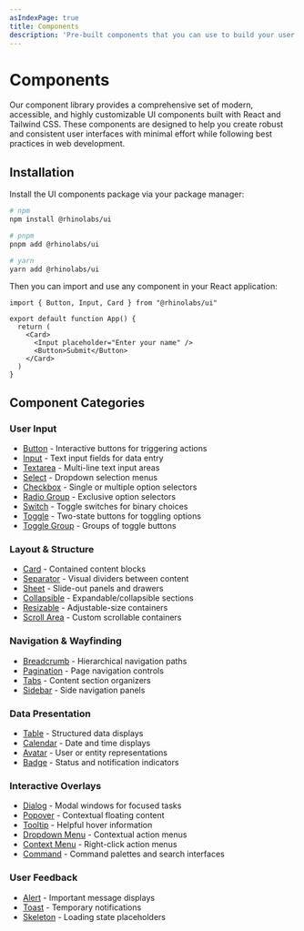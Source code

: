 ```yaml
---
asIndexPage: true
title: Components
description: 'Pre-built components that you can use to build your user interface.'
---
```


# Components

Our component library provides a comprehensive set of modern, accessible, and highly customizable UI components built with React and Tailwind CSS. These components are designed to help you create robust and consistent user interfaces with minimal effort while following best practices in web development.

## Installation

Install the UI components package via your package manager:

```bash
# npm
npm install @rhinolabs/ui

# pnpm
pnpm add @rhinolabs/ui

# yarn
yarn add @rhinolabs/ui
```

Then you can import and use any component in your React application:

```tsx
import { Button, Input, Card } from "@rhinolabs/ui"

export default function App() {
  return (
    <Card>
      <Input placeholder="Enter your name" />
      <Button>Submit</Button>
    </Card>
  )
}
```

## Component Categories

### User Input
- [Button](/docs/ui/button) - Interactive buttons for triggering actions
- [Input](/docs/ui/input) - Text input fields for data entry
- [Textarea](/docs/ui/textarea) - Multi-line text input areas
- [Select](/docs/ui/select) - Dropdown selection menus
- [Checkbox](/docs/ui/checkbox) - Single or multiple option selectors
- [Radio Group](/docs/ui/radio-group) - Exclusive option selectors
- [Switch](/docs/ui/switch) - Toggle switches for binary choices
- [Toggle](/docs/ui/toggle) - Two-state buttons for toggling options
- [Toggle Group](/docs/ui/toggle-group) - Groups of toggle buttons

### Layout & Structure
- [Card](/docs/ui/card) - Contained content blocks
- [Separator](/docs/ui/separator) - Visual dividers between content
- [Sheet](/docs/ui/sheet) - Slide-out panels and drawers
- [Collapsible](/docs/ui/collapsible) - Expandable/collapsible sections
- [Resizable](/docs/ui/resizable) - Adjustable-size containers
- [Scroll Area](/docs/ui/scroll-area) - Custom scrollable containers

### Navigation & Wayfinding
- [Breadcrumb](/docs/ui/breadcrumb) - Hierarchical navigation paths
- [Pagination](/docs/ui/pagination) - Page navigation controls
- [Tabs](/docs/ui/tabs) - Content section organizers
- [Sidebar](/docs/ui/sidebar) - Side navigation panels

### Data Presentation
- [Table](/docs/ui/table) - Structured data displays
- [Calendar](/docs/ui/calendar) - Date and time displays
- [Avatar](/docs/ui/avatar) - User or entity representations
- [Badge](/docs/ui/badge) - Status and notification indicators

### Interactive Overlays
- [Dialog](/docs/ui/dialog) - Modal windows for focused tasks
- [Popover](/docs/ui/popover) - Contextual floating content
- [Tooltip](/docs/ui/tooltip) - Helpful hover information
- [Dropdown Menu](/docs/ui/dropdown-menu) - Contextual action menus
- [Context Menu](/docs/ui/context-menu) - Right-click action menus
- [Command](/docs/ui/command) - Command palettes and search interfaces

### User Feedback
- [Alert](/docs/ui/alert) - Important message displays
- [Toast](/docs/ui/sonner) - Temporary notifications
- [Skeleton](/docs/ui/skeleton) - Loading state placeholders
